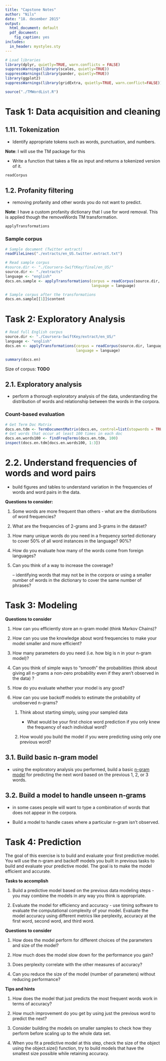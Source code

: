 ---
title: "Capstone Notes"
author: "Nils"
date: "18. desember 2015"
output:
  html_document: default
  pdf_document:
    fig_caption: yes
includes:
  in_header: mystyles.sty
---

```{r, results="hide", echo=FALSE}
# Load libraries
library(dplyr, quietly=TRUE, warn.conflicts = FALSE)
suppressWarnings(library(scales, quietly=TRUE))
suppressWarnings(library(pander, quietly=TRUE))
library(ggplot2)
suppressWarnings(library(gridExtra, quietly=TRUE, warn.conflict=FALSE))
```

```{r load source code, message=FALSE, warning=FALSE}
source("./TMWordList.R")
```


# Task 1: Data acquisition and cleaning

## 1.11. Tokenization 

   - Identify appropriate tokens such as words, punctuation, and numbers. 

**Note**:  I will use the TM package for this

   - Write a function that takes a file as input and returns a tokenized version of it.
   
```{r}
readCorpus
```
   
## 1.2. Profanity filtering 

   - removing profanity and other words you do not want to predict.

**Note**: I have a custom profanity dictionary that I use for word removal.  This is applied though the removeWords TM transformation.

```{r}
applyTransformations
```

### Sample corpus 

```{r}
# Sample document (Twitter extract)
readFileLines("./extracts/en_US.twitter.extract.txt")
```


```{r}
# Read sample corpus
#source.dir <- "./Coursera-SwiftKey/final/en_US/"
source.dir <- "./extracts"
language <- "english"
docs.en.sample <- applyTransformations(corpus = readCorpus(source.dir, language),
                                       language = language)
```

```{r}
# Sample corpus after the transformations
docs.en.sample[[1]]$content
```


# Task 2: Exploratory Analysis

```{r Reading full Engligh Corpus, cache=T}
# Read full English corpus
source.dir <- "./Coursera-SwiftKey/extract/en_US/"
language <- "english"
docs.en <- applyTransformations(corpus = readCorpus(source.dir, language),
                                language = language)
```

```{r}
summary(docs.en)
```

Size of corpus: **TODO**

## 2.1. Exploratory analysis 

- perform a thorough exploratory analysis of the data, understanding the distribution of words and relationship between the words in the corpora. 

### Count-based evaluation

```{r Create Term Doc Matrix, cache=TRUE }
# Get Term Doc Matrix 
docs.en.tdm <- TermDocumentMatrix(docs.en, control=list(stopwords = TRUE))
# Get words that occur at least 100 times in each doc
docs.en.words100 <- findFreqTerms(docs.en.tdm, 100)
inspect(docs.en.tdm[docs.en.words100, 1:3])
```


# 2.2. Understand frequencies of words and word pairs 

- build figures and tables to understand variation in the frequencies of words and word pairs in the data. 



**Questions to consider:**

1. Some words are more frequent than others - what are the distributions of word frequencies? 

2. What are the frequencies of 2-grams and 3-grams in the dataset? 

3. How many unique words do you need in a frequency sorted dictionary to cover 50% of all word instances in the language? 90%? 

4. How do you evaluate how many of the words come from foreign languages? 

5. Can you think of a way to increase the coverage?

    -- identifying words that may not be in the corpora or using a smaller number of words in the dictionary to cover the same number of phrases?



# Task 3: Modeling

**Questions to consider**

1. How can you efficiently store an n-gram model (think Markov Chains)? 

2. How can you use the knowledge about word frequencies to make your model smaller and more efficient?

3. How many parameters do you need (i.e. how big is n in your n-gram model)?

4. Can you think of simple ways to "smooth" the probabilities 
    (think about giving all n-grams a non-zero probability even if they aren't observed in the data) ?

5. How do you evaluate whether your model is any good? 

6. How can you use backoff models to estimate the probability of unobserved n-grams?
                                                              
    1. Think about starting simply, using your sampled data 

        - What would be your first choice word prediction if you only knew the frequency of each individual word? 

    2. How would you build the model if you were predicting using only one previous word? 



## 3.1. Build basic n-gram model 

- using the exploratory analysis you performed, build a basic [n-gram model](http://en.wikipedia.org/wiki/N-gra) for predicting the next word based on the previous 1, 2, or 3 words.

## 3.2. Build a model to handle unseen n-grams 

- in some cases people will want to type a combination of words that does not appear in the corpora. 

- Build a model to handle cases where a particular n-gram isn't observed. 


# Task 4: Prediction

The goal of this exercise is to build and evaluate your first predictive model. You will use the n-gram and backoff models you built in previous tasks to build and evaluate your predictive model. The goal is to make the model efficient and accurate. 

**Tasks to accomplish**

1.	Build a predictive model based on the previous data modeling steps - you may combine the models in any way you think is appropriate. 

2.	Evaluate the model for efficiency and accuracy - use timing software to evaluate the computational complexity of your model. Evaluate the model accuracy using different metrics like perplexity, accuracy at the first word, second word, and third word. 

**Questions to consider**

1.	How does the model perform for different choices of the parameters and size of the model? 

2.	How much does the model slow down for the performance you gain?

3.	Does perplexity correlate with the other measures of accuracy?

4.	Can you reduce the size of the model (number of parameters) without reducing performance? 

**Tips and hints**

1.	How does the model that just predicts the most frequent words work in terms of accuracy?

2.	How much improvement do you get by using just the previous word to predict the next? 

3.	Consider building the models on smaller samples to check how they perform before scaling up to the whole data set. 

4.	When you fit a predictive model at this step, check the size of the object using the object.size() function, try to build models that have the smallest size possible while retaining accuracy. 

